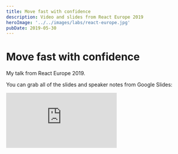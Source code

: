 ```yaml
---
title: Move fast with confidence
description: Video and slides from React Europe 2019
heroImage: '../../images/labs/react-europe.jpg'
pubDate: 2019-05-30
---
```



<SiteWrapper><Container><Prose>

# Move fast with confidence

My talk from React Europe 2019.

<YouTube code="ikn_dBSski8" wide title="Move fast with confidence - React Europe 2019" />

You can grab all of the slides and speaker notes from Google Slides:

<iframe
  class="mb-8 aspect-video w-full lg:bustout-sm"
  loading="lazy"
  src="https://docs.google.com/presentation/d/e/2PACX-1vRyEfjlJ7_Sk50DnQrGZAiHJK5x3vGg8GGCDLszJtYEOuLz_r2CVLecP67-Au-fEGK4BvORBFhLwEGX/embed?start=false&loop=false&delayms=3000"
  frameborder="0"
  allowfullscreen
/>

<Aside type="tip" title="Looking for speakers?">

I would love to speak at your conference or present to your team. For inquiries, please reach out via email [paularms@gmail.com](mailto:paularms@gmail.com).

</Aside>

</Prose></Container></SiteWrapper>
